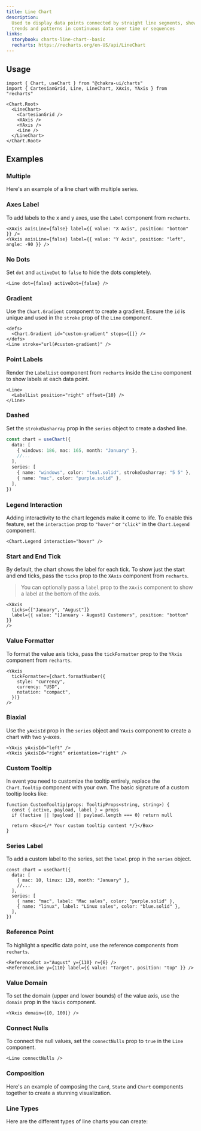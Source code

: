 ```yaml
---
title: Line Chart
description:
  Used to display data points connected by straight line segments, showing
  trends and patterns in continuous data over time or sequences
links:
  storybook: charts-line-chart--basic
  recharts: https://recharts.org/en-US/api/LineChart
---
```


<ExampleTabs name="charts/line-chart-basic" />

## Usage

```tsx
import { Chart, useChart } from "@chakra-ui/charts"
import { CartesianGrid, Line, LineChart, XAxis, YAxis } from "recharts"
```

```tsx
<Chart.Root>
  <LineChart>
    <CartesianGrid />
    <XAxis />
    <YAxis />
    <Line />
  </LineChart>
</Chart.Root>
```

## Examples

### Multiple

Here's an example of a line chart with multiple series.

<ExampleTabs name="charts/line-chart-multiple" />

### Axes Label

To add labels to the x and y axes, use the `Label` component from `recharts`.

```tsx
<XAxis axisLine={false} label={{ value: "X Axis", position: "bottom" }} />
<YAxis axisLine={false} label={{ value: "Y Axis", position: "left", angle: -90 }} />
```

<ExampleTabs name="charts/line-chart-axes-label" />

### No Dots

Set `dot` and `activeDot` to `false` to hide the dots completely.

```tsx
<Line dot={false} activeDot={false} />
```

<ExampleTabs name="charts/line-chart-no-dots" />

### Gradient

Use the `Chart.Gradient` component to create a gradient. Ensure the `id` is
unique and used in the `stroke` prop of the `Line` component.

```tsx
<defs>
  <Chart.Gradient id="custom-gradient" stops={[]} />
</defs>
<Line stroke="url(#custom-gradient)" />
```

<ExampleTabs name="charts/line-chart-with-gradient" />

### Point Labels

Render the `LabelList` component from `recharts` inside the `Line` component to
show labels at each data point.

```tsx
<Line>
  <LabelList position="right" offset={10} />
</Line>
```

<ExampleTabs name="charts/line-chart-with-point-label" />

### Dashed

Set the `strokeDasharray` prop in the `series` object to create a dashed line.

```ts /strokeDasharray: "5 5"/
const chart = useChart({
  data: [
    { windows: 186, mac: 165, month: "January" },
    //...
  ],
  series: [
    { name: "windows", color: "teal.solid", strokeDasharray: "5 5" },
    { name: "mac", color: "purple.solid" },
  ],
})
```

<ExampleTabs name="charts/line-chart-with-dashed" />

### Legend Interaction

Adding interactivity to the chart legends make it come to life. To enable this
feature, set the `interaction` prop to `"hover"` or `"click"` in the
`Chart.Legend` component.

```tsx
<Chart.Legend interaction="hover" />
```

<ExampleTabs name="charts/line-chart-legend-interaction" />

### Start and End Tick

By default, the chart shows the label for each tick. To show just the start and
end ticks, pass the `ticks` prop to the `XAxis` component from `recharts`.

> You can optionally pass a `label` prop to the `XAxis` component to show a
> label at the bottom of the axis.

```tsx
<XAxis
  ticks={["January", "August"]}
  label={{ value: "[January - August] Customers", position: "bottom" }}
/>
```

<ExampleTabs name="charts/line-chart-start-end-tick" />

### Value Formatter

To format the value axis ticks, pass the `tickFormatter` prop to the `YAxis`
component from `recharts`.

```tsx
<YAxis
  tickFormatter={chart.formatNumber({
    style: "currency",
    currency: "USD",
    notation: "compact",
  })}
/>
```

<ExampleTabs name="charts/line-chart-value-formatter" />

### Biaxial

Use the `yAxisId` prop in the `series` object and `YAxis` component to create a
chart with two y-axes.

```tsx
<YAxis yAxisId="left" />
<YAxis yAxisId="right" orientation="right" />
```

<ExampleTabs name="charts/line-chart-biaxial" />

### Custom Tooltip

In event you need to customize the tooltip entirely, replace the `Chart.Tooltip`
component with your own. The basic signature of a custom tooltip looks like:

```tsx
function CustomTooltip(props: TooltipProps<string, string>) {
  const { active, payload, label } = props
  if (!active || !payload || payload.length === 0) return null

  return <Box>{/* Your custom tooltip content */}</Box>
}
```

<ExampleTabs name="charts/line-chart-custom-tooltip" />

### Series Label

To add a custom label to the series, set the `label` prop in the `series`
object.

```tsx /label: "Mac sales"/ /label: "Linux sales"/
const chart = useChart({
  data: [
    { mac: 10, linux: 120, month: "January" },
    //...
  ],
  series: [
    { name: "mac", label: "Mac sales", color: "purple.solid" },
    { name: "linux", label: "Linux sales", color: "blue.solid" },
  ],
})
```

<ExampleTabs name="charts/line-chart-with-series-label" />

### Reference Point

To highlight a specific data point, use the reference components from
`recharts`.

```tsx
<ReferenceDot x="August" y={110} r={6} />
<ReferenceLine y={110} label={{ value: "Target", position: "top" }} />
```

<ExampleTabs name="charts/line-chart-with-reference-point" />

### Value Domain

To set the domain (upper and lower bounds) of the value axis, use the `domain`
prop in the `YAxis` component.

```tsx /domain: [0, 100]/
<YAxis domain={[0, 100]} />
```

<ExampleTabs name="charts/line-chart-with-value-domain" />

### Connect Nulls

To connect the null values, set the `connectNulls` prop to `true` in the `Line`
component.

```tsx
<Line connectNulls />
```

<ExampleTabs name="charts/line-chart-with-nulls" />

### Composition

Here's an example of composing the `Card`, `State` and `Chart` components
together to create a stunning visualization.

<ExampleTabs name="charts/line-chart-composition" />

### Line Types

Here are the different types of line charts you can create:

<Box mt="12" borderWidth="1px" ps="3" pe="10" py="10" rounded="l2">
  <ExamplePreview name="charts/line-chart-with-types" />
</Box>
